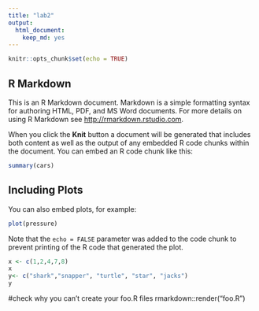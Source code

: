 ```yaml
---
title: "lab2"
output: 
  html_document: 
    keep_md: yes
---
```


    
```r
knitr::opts_chunk$set(echo = TRUE)
```

## R Markdown

This is an R Markdown document. Markdown is a simple formatting syntax for authoring HTML, PDF, and MS Word documents. For more details on using R Markdown see <http://rmarkdown.rstudio.com>.

When you click the **Knit** button a document will be generated that includes both content as well as the output of any embedded R code chunks within the document. You can embed an R code chunk like this:

```r
summary(cars)
```

## Including Plots

You can also embed plots, for example:

```r
plot(pressure)
```

Note that the `echo = FALSE` parameter was added to the code chunk to prevent printing of the R code that generated the plot.
```r
x <- c(1,2,4,7,8)
x
y<- c("shark","snapper", "turtle", "star", "jacks")
y
```
#check why you can't create your foo.R files 
rmarkdown::render("foo.R")

